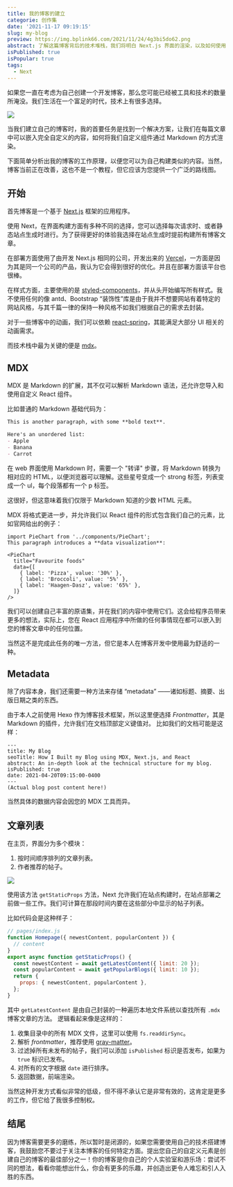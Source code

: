 ```yaml
---
title: 我的博客的建立
categorie: 创作集
date: '2021-11-17 09:19:15'
slug: my-blog
preview: https://img.bplink66.com/2021/11/24/4g3bi5do62.png
abstract: 了解这篇博客背后的技术堆栈，我们将明白 Next.js 界面的渲染，以及如何使用 MDX 解析 Markdown 内容，并在文章中添加自定义组件，以及我如何组织我的代码库等等。
isPublished: true
isPopular: true
tags:
  - Next
---
```

如果您一直在考虑为自己创建一个开发博客，那么您可能已经被工具和技术的数量所淹没。我们生活在一个富足的时代，技术上有很多选择。

![](https://img.bplink66.com/2021/11/24/4g3bi5do62.png)

当我们建立自己的博客时，我的首要任务是找到一个解决方案，让我们在每篇文章中可以嵌入完全自定义的内容，如何将我们自定义组件通过 Markdown 的方式渲染。

下面简单分析出我的博客的工作原理，以便您可以为自己构建类似的内容。当然，博客当前正在改善，这也不是一个教程，但它应该为您提供一个广泛的路线图。

## 开始
首先博客是一个基于 [Next.js](https://nextjs.org/) 框架的应用程序。

使用 Next，在界面构建方面有多种不同的选择，您可以选择每次请求时、或者静态站点生成时进行。为了获得更好的体验我选择在站点生成时提前构建所有博客文章。

在部署方面使用了由开发 Next.js 相同的公司，开发出来的 [Vercel](https://vercel.com/dashboard)，一方面是因为其是同一个公司的产品，我认为它会得到很好的优化。并且在部署方面该平台也很棒。

在样式方面，主要使用的是 [styled-components](https://styled-components.com/)，并从头开始编写所有样式。我不使用任何的像 antd、Bootstrap “装饰性”库是由于我并不想要网站有着特定的网站风格，与其千篇一律的保持一种风格不如我们根据自己的需求去封装。

对于一些博客中的动画，我们可以依赖 [react-spring](https://react-spring.io/)，其能满足大部分 UI 相关的动画需求。

而技术栈中最为关键的便是 [mdx](https://mdxjs.com/)。

## MDX
MDX 是 Markdown 的扩展，其不仅可以解析 Markdown 语法，还允许您导入和使用自定义 React 组件。

比如普通的 Markdown 基础代码为：
```Markdown
This is another paragraph, with some **bold text**.

Here's an unordered list:
- Apple
- Banana
- Carrot
```
在 web 界面使用 Markdown 时，需要一个 "转译" 步骤，将 Markdown 转换为相对应的 HTML，以便浏览器可以理解。这些星号变成一个 strong 标签，列表变成一个 ul，每个段落都有一个 p 标签。

这很好，但这意味着我们仅限于 Markdown 知道的少数 HTML 元素。

MDX 将格式更进一步，并允许我们以 React 组件的形式包含我们自己的元素，比如官网给出的例子：
```mdx
import PieChart from '../components/PieChart';
This paragraph introduces a **data visualization**:

<PieChart
  title="Favourite foods"
  data={[
    { label: 'Pizza', value: '30%' },
    { label: 'Broccoli', value: '5%' },
    { label: 'Haagen-Dasz', value: '65%' },
  ]}
/>
```
我们可以创建自己丰富的原语集，并在我们的内容中使用它们。这会给程序员带来更多的想法，实际上，您在 React 应用程序中所做的任何事情现在都可以嵌入到您的博客文章中的任何位置。

当然这不是完成此任务的唯一方法，但它是本人在博客开发中使用最为舒适的一种。

## Metadata
除了内容本身，我们还需要一种方法来存储 “metadata” ——诸如标题、摘要、出版日期之类的东西。

由于本人之前使用 Hexo 作为博客技术框架，所以这里便选择 *Frontmatter*，其是 Markdown 的插件，允许我们在文档顶部定义键值对。
比如我们的文档可能是这样：
```
---
title: My Blog
seoTitle: How I Built my Blog using MDX, Next.js, and React
abstract: An in-depth look at the technical structure for my blog.
isPublished: true
date: 2021-04-20T09:15:00-0400
---
(Actual blog post content here!)
```
当然具体的数据内容会因您的 MDX 工具而异。

## 文章列表
在主页，界面分为多个模块：
1. 按时间顺序排列的文章列表。
2. 作者推荐的帖子。

![](https://img.bplink66.com/2021/11/24/291ve5wynot.png)

使用该方法 `getStaticProps` 方法，Next 允许我们在站点构建时，在站点部署之前做一些工作。我们可计算在那段时间内要在这些部分中显示的帖子列表。

比如代码会是这种样子：
```jsx
// pages/index.js
function Homepage({ newestContent, popularContent }) {
  // content
}
export async function getStaticProps() {
  const newestContent = await getLatestContent({ limit: 20 });
  const popularContent = await getPopularBlogs({ limit: 10 });
  return {
    props: { newestContent, popularContent },
  };
}
```
其中 `getLatestContent` 是由自己封装的一种遍历本地文件系统以查找所有 `.mdx` 博客文章的方法。
逻辑看起来像是这样的：
1. 收集目录中的所有 MDX 文件，这里可以使用 `fs.readdirSync`。
2. 解析 *frontmatter*，推荐使用 [gray-matter](https://github.com/jonschlinkert/gray-matter)。
3. 过滤掉所有未发布的帖子，我们可以添加 `isPublished` 标识是否发布，如果为 `true` 标识已发布。
4. 对所有的文字根据 `date` 进行排序。
5. 返回数据，前端渲染。

当然这种开发方式看似非常的低级，但不得不承认它是非常有效的，这肯定是更多的工作，但它给了我很多控制权。

## 结尾
因为博客需要更多的磨练，所以暂时是闭源的，如果您需要使用自己的技术搭建博客，我鼓励您不要过于关注本博客的任何特定方面。提出您自己的自定义元素是创建自己的博客的最佳部分之一！你的博客是你自己的个人实验室和游乐场：尝试不同的想法，看看你能想出什么，你会有更多的乐趣，并创造出更令人难忘和引人入胜的东西。